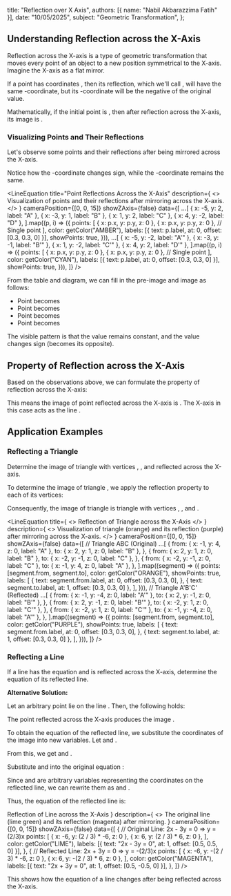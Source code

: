 
  title: "Reflection over X Axis",
  authors: [{ name: "Nabil Akbarazzima Fatih" }],
  date: "10/05/2025",
  subject: "Geometric Transformation",
};

## Understanding Reflection across the X-Axis

Reflection across the X-axis is a type of geometric transformation that moves every point of an object to a new position symmetrical to the X-axis. Imagine the X-axis as a flat mirror.

If a point <InlineMath math="P" /> has coordinates <InlineMath math="(x,y)" />, then its reflection, which we'll call <InlineMath math="P'" />, will have the same <InlineMath math="x" />-coordinate, but its <InlineMath math="y" />-coordinate will be the negative of the original <InlineMath math="y" /> value.

Mathematically, if the initial point is <InlineMath math="P(x,y)" />, then after reflection across the X-axis, its image is <InlineMath math="P'(x,-y)" />.

### Visualizing Points and Their Reflections

Let's observe some points and their reflections after being mirrored across the X-axis.

Notice how the <InlineMath math="y" />-coordinate changes sign, while the <InlineMath math="x" />-coordinate remains the same.

<LineEquation
  title="Point Reflections Across the X-Axis"
  description={
    <>
      Visualization of points <InlineMath math="A, B, C, D" /> and their
      reflections <InlineMath math="A', B', C', D'" /> after mirroring across
      the X-axis.
    </>
  }
  cameraPosition={[0, 0, 15]}
  showZAxis={false}
  data={[
    ...[
      { x: -5, y: 2, label: "A" },
      { x: -3, y: 1, label: "B" },
      { x: 1, y: 2, label: "C" },
      { x: 4, y: -2, label: "D" },
    ].map((p, i) => ({
      points: [
        { x: p.x, y: p.y, z: 0 },
        { x: p.x, y: p.y, z: 0 }, // Single point
      ],
      color: getColor("AMBER"),
      labels: [{ text: p.label, at: 0, offset: [0.3, 0.3, 0] }],
      showPoints: true,
    })),
    ...[
      { x: -5, y: -2, label: "A'" },
      { x: -3, y: -1, label: "B'" },
      { x: 1, y: -2, label: "C'" },
      { x: 4, y: 2, label: "D'" },
    ].map((p, i) => ({
      points: [
        { x: p.x, y: p.y, z: 0 },
        { x: p.x, y: p.y, z: 0 }, // Single point
      ],
      color: getColor("CYAN"),
      labels: [{ text: p.label, at: 0, offset: [0.3, 0.3, 0] }],
      showPoints: true,
    })),
  ]}
/>

From the table and diagram, we can fill in the pre-image and image as follows:

- Point <InlineMath math="A(-5,2)" /> becomes <InlineMath math="A'(-5,-2)" />
- Point <InlineMath math="B(-3,1)" /> becomes <InlineMath math="B'(-3,-1)" />
- Point <InlineMath math="C(1,2)" /> becomes <InlineMath math="C'(1,-2)" />
- Point <InlineMath math="D(4,-2)" /> becomes <InlineMath math="D'(4,2)" />

The visible pattern is that the <InlineMath math="x" /> value remains constant, and the <InlineMath math="y" /> value changes sign (becomes its opposite).

## Property of Reflection across the X-Axis

Based on the observations above, we can formulate the property of reflection across the X-axis:

<BlockMath math="P(x,y) \xrightarrow{\text{X-axis}} P'(x,-y)" />

This means the image of point <InlineMath math="P(x,y)" /> reflected across the X-axis is <InlineMath math="P'(x,-y)" />. The X-axis in this case acts as the line <InlineMath math="y=0" />.

## Application Examples

### Reflecting a Triangle

Determine the image of triangle <InlineMath math="ABC" /> with vertices <InlineMath math="A(-1,4)" />, <InlineMath math="B(2,1)" />, and <InlineMath math="C(-2,-1)" /> reflected across the X-axis.

To determine the image of triangle <InlineMath math="ABC" />, we apply the reflection property to each of its vertices:

<div className="flex flex-col gap-4">
  <BlockMath math="A(-1,4) \xrightarrow{\text{X-axis}} A'(-1,-4)" />
  <BlockMath math="B(2,1) \xrightarrow{\text{X-axis}} B'(2,-1)" />
  <BlockMath math="C(-2,-1) \xrightarrow{\text{X-axis}} C'(-2,1)" />
</div>

Consequently, the image of triangle <InlineMath math="ABC" /> is triangle <InlineMath math="A'B'C'" /> with vertices <InlineMath math="A'(-1,-4)" />, <InlineMath math="B'(2,-1)" />, and <InlineMath math="C'(-2,1)" />.

<LineEquation
  title={
    <>
      Reflection of Triangle <InlineMath math="ABC" /> across the X-Axis
    </>
  }
  description={
    <>
      Visualization of triangle <InlineMath math="ABC" /> (orange) and its
      reflection <InlineMath math="A'B'C'" /> (purple) after mirroring across
      the X-axis.
    </>
  }
  cameraPosition={[0, 0, 15]}
  showZAxis={false}
  data={[
    // Triangle ABC (Original)
    ...[
      {
        from: { x: -1, y: 4, z: 0, label: "A" },
        to: { x: 2, y: 1, z: 0, label: "B" },
      },
      {
        from: { x: 2, y: 1, z: 0, label: "B" },
        to: { x: -2, y: -1, z: 0, label: "C" },
      },
      {
        from: { x: -2, y: -1, z: 0, label: "C" },
        to: { x: -1, y: 4, z: 0, label: "A" },
      },
    ].map((segment) => ({
      points: [segment.from, segment.to],
      color: getColor("ORANGE"),
      showPoints: true,
      labels: [
        {
          text: segment.from.label,
          at: 0,
          offset: [0.3, 0.3, 0],
        },
        { text: segment.to.label, at: 1, offset: [0.3, 0.3, 0] },
      ],
    })),
    // Triangle A'B'C' (Reflected)
    ...[
      {
        from: { x: -1, y: -4, z: 0, label: "A'" },
        to: { x: 2, y: -1, z: 0, label: "B'" },
      },
      {
        from: { x: 2, y: -1, z: 0, label: "B'" },
        to: { x: -2, y: 1, z: 0, label: "C'" },
      },
      {
        from: { x: -2, y: 1, z: 0, label: "C'" },
        to: { x: -1, y: -4, z: 0, label: "A'" },
      },
    ].map((segment) => ({
      points: [segment.from, segment.to],
      color: getColor("PURPLE"),
      showPoints: true,
      labels: [
        {
          text: segment.from.label,
          at: 0,
          offset: [0.3, 0.3, 0],
        },
        { text: segment.to.label, at: 1, offset: [0.3, 0.3, 0] },
      ],
    })),
  ]}
/>

### Reflecting a Line

If a line has the equation <InlineMath math="2x - 3y = 0" /> and is reflected across the X-axis, determine the equation of its reflected line.

**Alternative Solution:**

Let an arbitrary point <InlineMath math="P(a,b)" /> lie on the line <InlineMath math="2x - 3y = 0" />. Then, the following holds:

<BlockMath math="2a - 3b = 0" />

The point <InlineMath math="P(a,b)" /> reflected across the X-axis produces the image <InlineMath math="P'(a,-b)" />.

To obtain the equation of the reflected line, we substitute the coordinates of the image into new variables. Let <InlineMath math="x' = a" /> and <InlineMath math="y' = -b" />.

From this, we get <InlineMath math="a = x'" /> and <InlineMath math="b = -y'" />.

Substitute <InlineMath math="a = x'" /> and <InlineMath math="b = -y'" /> into the original equation <InlineMath math="2a - 3b = 0" />:

<div className="flex flex-col gap-4">
  <BlockMath math="2(x') - 3(-y') = 0" />
  <BlockMath math="2x' + 3y' = 0" />
</div>

Since <InlineMath math="x'" /> and <InlineMath math="y'" /> are arbitrary variables representing the coordinates on the reflected line, we can rewrite them as <InlineMath math="x" /> and <InlineMath math="y" />.

Thus, the equation of the reflected line is:

<div className="flex flex-col gap-4">
  <BlockMath math="2x + 3y = 0" />
  <LineEquation
    title={
      <>
        Reflection of Line <InlineMath math="2x - 3y = 0" /> across the X-Axis
      </>
    }
    description={
      <>
        The original line <InlineMath math="2x - 3y = 0" /> (lime green) and its
        reflection <InlineMath math="2x + 3y = 0" /> (magenta) after mirroring.
      </>
    }
    cameraPosition={[0, 0, 15]}
    showZAxis={false}
    data={[
      {
        // Original Line: 2x - 3y = 0  => y = (2/3)x
        points: [
          { x: -6, y: (2 / 3) * -6, z: 0 },
          { x: 6, y: (2 / 3) * 6, z: 0 },
        ],
        color: getColor("LIME"),
        labels: [{ text: "2x - 3y = 0", at: 1, offset: [0.5, 0.5, 0] }],
      },
      {
        // Reflected Line: 2x + 3y = 0 => y = -(2/3)x
        points: [
          { x: -6, y: -(2 / 3) * -6, z: 0 },
          { x: 6, y: -(2 / 3) * 6, z: 0 },
        ],
        color: getColor("MAGENTA"),
        labels: [{ text: "2x + 3y = 0", at: 1, offset: [0.5, -0.5, 0] }],
      },
    ]}
  />
</div>

This shows how the equation of a line changes after being reflected across the X-axis.
